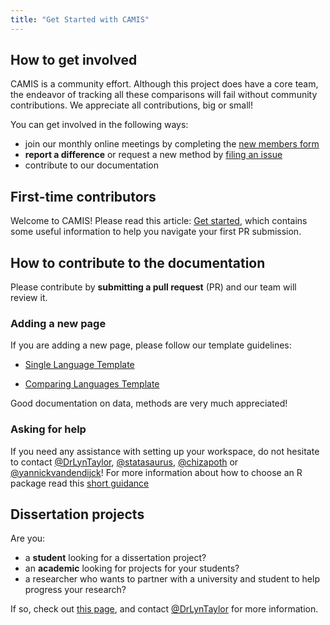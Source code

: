 ```yaml
---
title: "Get Started with CAMIS"
---
```


## How to get involved

CAMIS is a community effort. Although this project does have a core team, the endeavor of tracking all these comparisons will fail without community contributions. We appreciate all contributions, big or small!

You can get involved in the following ways:

-   join our monthly online meetings by completing the [new members form](https://forms.office.com/Pages/ResponsePage.aspx?id=xeEJLj1cykuXxFc6VpX1UKYKFE6i0SdEjGxMC4fPoj9UQUJTQUpZVFlHOUxYUUVFWllUTlJUS0RUOS4u)
-   **report a difference** or request a new method by [filing an issue](https://github.com/PSIAIMS/CAMIS/issues/)
-   contribute to our documentation

## First-time contributors

Welcome to CAMIS! Please read this article: [Get started](get_started.qmd), which contains some useful information to help you navigate your first PR submission.

## How to contribute to the documentation

Please contribute by **submitting a pull request** (PR) and our team will review it.

### Adding a new page

If you are adding a new page, please follow our template guidelines:

-   [Single Language Template](../templates/single_language_template.qmd)

-   [Comparing Languages Template](../templates/multi_language_template.qmd)

Good documentation on data, methods are very much appreciated!

### Asking for help

If you need any assistance with setting up your workspace, do not hesitate to contact [\@DrLynTaylor](https://github.com/DrLynTaylor), [\@statasaurus](https://github.com/statasaurus), [\@chizapoth](https://github.com/chizapoth) or  [\@yannickvandendijck](https://github.com/yannickvandendijck)! For more information about how to choose an R package read this [short guidance](package_review.qmd)

## Dissertation projects

Are you:

-   a **student** looking for a dissertation project?
-   an **academic** looking for projects for your students?
-   a researcher who wants to partner with a university and student to help progress your research?

If so, check out [this page](https://psiaims.github.io/CAMIS/publication/dissertation.html), and contact [\@DrLynTaylor](https://github.com/DrLynTaylor) for more information.

